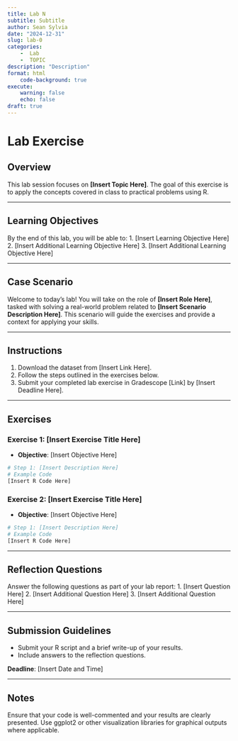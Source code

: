 ```yaml
---
title: Lab N
subtitle: Subtitle
author: Sean Sylvia
date: "2024-12-31"
slug: lab-0
categories: 
    -  Lab
    -  TOPIC
description: "Description"
format: html
    code-background: true
execute:
    warning: false
    echo: false
draft: true
---
```


# Lab Exercise

## Overview
This lab session focuses on **[Insert Topic Here]**. The goal of this exercise is to apply the concepts covered in class to practical problems using R.

---

## Learning Objectives
By the end of this lab, you will be able to:
1. [Insert Learning Objective Here]
2. [Insert Additional Learning Objective Here]
3. [Insert Additional Learning Objective Here]

---

## Case Scenario
Welcome to today’s lab! You will take on the role of **[Insert Role Here]**, tasked with solving a real-world problem related to **[Insert Scenario Description Here]**. This scenario will guide the exercises and provide a context for applying your skills.

---

## Instructions
1. Download the dataset from [Insert Link Here].
2. Follow the steps outlined in the exercises below.
3. Submit your completed lab exercise in Gradescope [Link] by [Insert Deadline Here].

---

## Exercises
### Exercise 1: [Insert Exercise Title Here]
- **Objective**: [Insert Objective Here]
```r
# Step 1: [Insert Description Here]
# Example Code
[Insert R Code Here]
```

### Exercise 2: [Insert Exercise Title Here]
- **Objective**: [Insert Objective Here]
```r
# Step 1: [Insert Description Here]
# Example Code
[Insert R Code Here]
```

---

## Reflection Questions
Answer the following questions as part of your lab report:
1. [Insert Question Here]
2. [Insert Additional Question Here]
3. [Insert Additional Question Here]

---

## Submission Guidelines
- Submit your R script and a brief write-up of your results.
- Include answers to the reflection questions.

**Deadline**: [Insert Date and Time]

---

## Notes
Ensure that your code is well-commented and your results are clearly presented. Use ggplot2 or other visualization libraries for graphical outputs where applicable.

